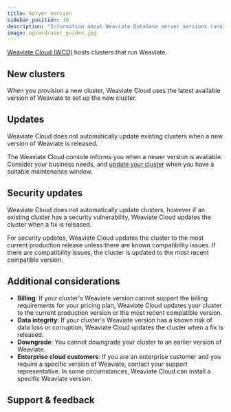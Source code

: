 ```yaml
---
title: Server version
sidebar_position: 10
description: "Information about Weaviate Database server versions running on Weaviate Cloud."
image: og/wcd/user_guides.jpg
---
```


[Weaviate Cloud (WCD)](https://console.weaviate.cloud/) hosts clusters that run Weaviate.

## New clusters

When you provision a new cluster, Weaviate Cloud uses the latest available version of Weaviate to set up the new cluster.

## Updates

Weaviate Cloud does not automatically update existing clusters when a new version of Weaviate is released.

The Weaviate Cloud console informs you when a newer version is available. Consider your business needs, and [update your cluster](/cloud/platform/version) when you have a suitable maintenance window.

<!-- TODO[g-despot]: Add update notification example -->


<Downtime125Note />

## Security updates

Weaviate Cloud does not automatically update clusters, however if an existing cluster has a security vulnerability, Weaviate Cloud updates the cluster when a fix is released.

For security updates, Weaviate Cloud updates the cluster to the most current production release unless there are known compatibility issues. If there are compatibility issues, the cluster is updated to the most recent compatible version.

## Additional considerations

- **Billing**: If your cluster's Weaviate version cannot support the billing requirements for your pricing plan, Weaviate Cloud updates your cluster to the current production version or the most recent compatible version.
- **Data integrity**: If your cluster's Weaviate version has a known risk of data loss or corruption, Weaviate Cloud updates the cluster when a fix is released.
- **Downgrade**: You cannot downgrade your cluster to an earlier version of Weaviate.
- **Enterprise cloud customers**: If you are an enterprise customer and you require a specific version of Weaviate, contact your support representative. In some circumstances, Weaviate Cloud can install a specific Weaviate version.

## Support & feedback


<SupportAndTrouble />
